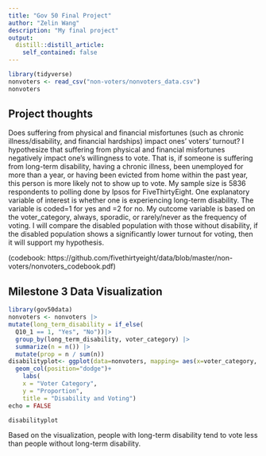 ```yaml
---
title: "Gov 50 Final Project"
author: "Zelin Wang"
description: "My final project"
output:
  distill::distill_article:
    self_contained: false
---
```


```r
library(tidyverse)
nonvoters <- read_csv("non-voters/nonvoters_data.csv")
nonvoters
```


## Project thoughts

Does suffering from physical and financial misfortunes (such as chronic illness/disability, and financial hardships) impact ones’ voters’ turnout? I hypothesize that suffering from physical and financial misfortunes negatively impact one’s willingness to vote. That is, if someone is suffering from long-term disability, having a chronic illness, been unemployed for more than a year, or having been evicted from home within the past year, this person is more likely not to show up to vote. My sample size is 5836 respondents to polling done by Ipsos for FiveThirtyEight. One explanatory variable of interest is whether one is experiencing long-term disability. The variable is coded=1 for yes and =2 for no. My outcome variable is based on the voter_category, always, sporadic, or rarely/never as the frequency of voting. I will compare the disabled population with those without disability, if the disabled population shows a significantly lower turnout for voting, then it will support my hypothesis.

(codebook: https://github.com/fivethirtyeight/data/blob/master/non-voters/nonvoters_codebook.pdf)

## Milestone 3 Data Visualization

```r
library(gov50data)
nonvoters <- nonvoters |>
mutate(long_term_disability = if_else(
  Q10_1 == 1, "Yes", "No"))|>
  group_by(long_term_disability, voter_category) |>
  summarize(n = n()) |>
  mutate(prop = n / sum(n))
disabilityplot<- ggplot(data=nonvoters, mapping= aes(x=voter_category, y=prop, fill=long_term_disability)) +
  geom_col(position="dodge")+
    labs(
    x = "Voter Category",
    y = "Proportion",
    title = "Disability and Voting")
echo = FALSE
```
```R
disabilityplot
```
Based on the visualization, people with long-term disability tend to vote less than people without long-term disability.